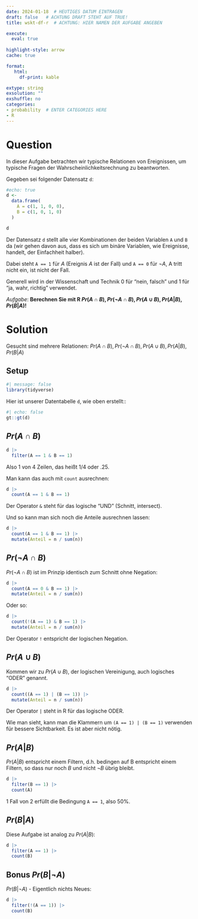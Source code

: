 ```yaml
---
date: 2024-01-18  # HEUTIGES DATUM EINTRAGEN
draft: false   # ACHTUNG DRAFT STEHT AUF TRUE!
title: wskt-df-r  # ACHTUNG: HIER NAMEN DER AUFGABE ANGEBEN

execute: 
  eval: true 
  
highlight-style: arrow 
cache: true

format: 
   html:
     df-print: kable

extype: string
exsolution: ""
exshuffle: no
categories:
- probability  # ENTER CATEGORIES HERE
- R
---
```







Question
========

In dieser Aufgabe betrachten wir typische Relationen von Ereignissen, um typische Fragen der Wahrscheinlichkeitsrechnung zu beantworten.
  
Gegeben sei folgender Datensatz `d`:

```r
#echo: true
d <-
  data.frame(
    A = c(1, 1, 0, 0),
    B = c(1, 0, 1, 0)
  )

d
```


Der Datensatz `d` stellt alle vier Kombinationen der beiden Variablen `A` und `B` da (wir gehen davon aus, dass es sich um binäre Variablen, wie Ereignisse, handelt, der Einfachheit halber).

Dabei steht `A == 1` für $A$ (Ereignis $A$ ist der Fall) und `A == 0` für $\neg A$, A tritt nicht ein, ist nicht der Fall.

Generell wird in der Wissenschaft und Technik 0 für "nein, falsch" und 1 für "ja, wahr, richtig" verwendet.


*Aufgabe*: **Berechnen Sie mit R $Pr(A\cap B), Pr(\neg A\cap B), Pr(A\cup B), Pr(A|B), Pr(B|A)$!**



Solution
========


Gesucht sind mehrere Relationen: $Pr(A\cap B), Pr(\neg A\cap B), Pr(A\cup B), Pr(A|B), Pr(B|A)$


## Setup

```r
#| message: false
library(tidyverse)
```

Hier ist unserer Datentabelle `d`, wie oben erstellt::

```r
#| echo: false
gt::gt(d)
```



## $Pr(A\cap B)$


```r
d |> 
  filter(A == 1 & B == 1)
```

Also 1 von 4 Zeilen, das heißt 1/4 oder .25.

Man kann das auch mit `count` ausrechnen:

```r
d |> 
  count(A == 1 & B == 1)
```

Der Operator `&` steht für das logische "UND" (Schnitt, intersect).


Und so kann man sich noch die Anteile ausrechnen lassen:

```r
d |> 
  count(A == 1 & B == 1) |> 
  mutate(Anteil = n / sum(n))
```


## $Pr(\neg A\cap B)$

$Pr(\neg A\cap B)$ ist im Prinzip identisch zum Schnitt ohne Negation:


```r
d |> 
  count(A == 0 & B == 1) |> 
  mutate(Anteil = n / sum(n))
```


Oder so:

```r
d |> 
  count(!(A == 1) & B == 1) |> 
  mutate(Anteil = n / sum(n))
```


Der Operator `!` entspricht der logischen Negation.



## $Pr(A\cup B)$

Kommen wir zu $Pr(A\cup B)$, der logischen Vereinigung, auch logisches "ODER" genannt.


```r
d |> 
  count((A == 1) | (B == 1)) |> 
  mutate(Anteil = n / sum(n))
```


Der Operator `|` steht in R für das logische ODER.

Wie man sieht, kann man die Klammern um `(A == 1) | (B == 1)` verwenden für bessere Sichtbarkeit. Es ist aber nicht nötig.



## $Pr(A|B)$

$Pr(A|B)$ entspricht einem Filtern, d.h. bedingen auf B entspricht einem Filtern, so dass nur noch $B$ und nicht $\neg B$ übrig bleibt.

```r
d |> 
  filter(B == 1) |> 
  count(A)
```

1 Fall von 2 erfüllt die Bedingung `A == 1`, also 50%.



## $Pr(B|A)$

Diese Aufgabe ist analog zu $Pr(A|B)$:

```r
d |> 
  filter(A == 1) |> 
  count(B)
```


## Bonus $Pr(B|\neg A)$


 $Pr(B|\neg A)$ - 
Eigentlich nichts Neues:

```r
d |> 
  filter(!(A == 1)) |> 
  count(B)
```
